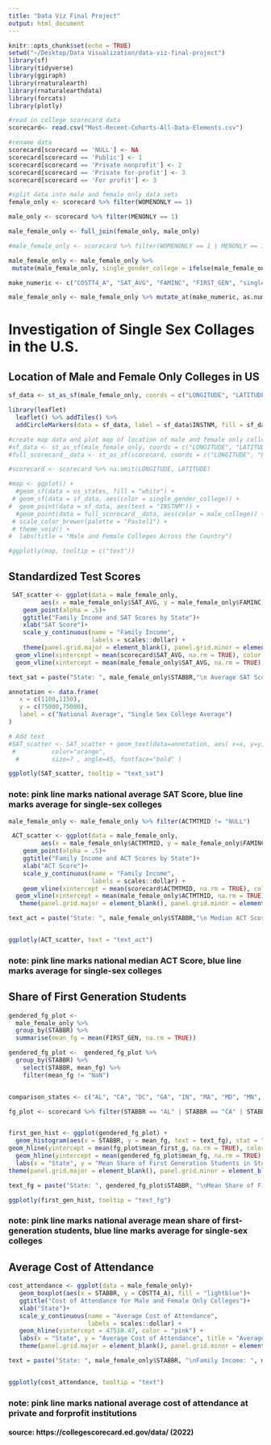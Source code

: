 ```yaml
---
title: "Data Viz Final Project"
output: html_document
---
```


```r
knitr::opts_chunk$set(echo = TRUE)
setwd("~/Desktop/Data Visualization/data-viz-final-project")
library(sf)
library(tidyverse)
library(ggiraph)
library(rnaturalearth)
library(rnaturalearthdata)
library(forcats)
library(plotly)
```


```r
#read in college scorecard data
scorecard<- read.csv("Most-Recent-Cohorts-All-Data-Elements.csv")

#rename data
scorecard[scorecard == 'NULL'] <- NA
scorecard[scorecard == 'Public'] <- 1
scorecard[scorecard == 'Private nonprofit'] <- 2
scorecard[scorecard == 'Private for-profit'] <- 3
scorecard[scorecard == 'For profit'] <- 3

#split data into male and female only data sets
female_only <- scorecard %>% filter(WOMENONLY == 1)

male_only <- scorecard %>% filter(MENONLY == 1)

male_female_only <- full_join(female_only, male_only)

#male_female_only <- scorecard %>% filter(WOMENONLY == 1 | MENONLY == 1) 

male_female_only <- male_female_only %>% 
 mutate(male_female_only, single_gender_college = ifelse(male_female_only$MENONLY == 1, "Male Only College", "Female Only College"))

make_numeric <- c("COSTT4_A", "SAT_AVG", "FAMINC", "FIRST_GEN", "single_gender_college")

male_female_only <- male_female_only %>% mutate_at(make_numeric, as.numeric)

```
# Investigation of Single Sex Collages in the U.S. 

## Location of Male and Female Only Colleges in US

```r
sf_data <- st_as_sf(male_female_only, coords = c("LONGITUDE", "LATITUDE"), crs = 4326)

library(leaflet)
  leaflet() %>% addTiles() %>% 
  addCircleMarkers(data = sf_data, label = sf_data$INSTNM, fill = sf_data$single_gender_college)
```


```r
#create map data and plot map of location of male and female only colleges in US
#sf_data <- st_as_sf(male_female_only, coords = c("LONGITUDE", "LATITUDE"), crs = 4326)
#full_scorecard__data <- st_as_sf(scorecard, coords = c("LONGITUDE", "LATITUDE"), crs = 4326)

#scorecard <- scorecard %>% na.omit(LONGITUDE, LATITUDE)

#map <- ggplot() +
  #geom_sf(data = us_states, fill = "white") +
 # geom_sf(data = sf_data, aes(color = single_gender_college)) +
#  geom_point(data = sf_data, aes(text = "INSTNM")) +
  #geom_point(data = full_scorecard__data, aes(color = male_college)) +
 # scale_color_brewer(palette = "Pastel1") +
 # theme_void() +
#  labs(title = "Male and Female Colleges Across the Country")

#ggplotly(map, tooltip = c("text"))
```

## Standardized Test Scores 

```r
 SAT_scatter <- ggplot(data = male_female_only,
         aes(x = male_female_only$SAT_AVG, y = male_female_only$FAMINC, color = STABBR, text = text_sat))+
    geom_point(alpha = .5)+
    ggtitle("Family Income and SAT Scores by State")+
    xlab("SAT Score")+
    scale_y_continuous(name = "Family Income",
                       labels = scales::dollar) +
    theme(panel.grid.major = element_blank(), panel.grid.minor = element_blank(),panel.background = element_blank(), axis.line = element_line(colour = "black")) +
  geom_vline(xintercept = mean(scorecard$SAT_AVG, na.rm = TRUE), color = "pink") +
  geom_vline(xintercept = mean(male_female_only$SAT_AVG, na.rm = TRUE), color = "lightblue")

text_sat = paste("State: ", male_female_only$STABBR,"\n Average SAT Score: ", male_female_only$SAT_AVG, sep="")

annotation <- data.frame(
   x = c(1100,1150),
   y = c(75000,75000),
   label = c("National Average", "Single Sex College Average")
)

# Add text
#SAT_scatter <- SAT_scatter + geom_text(data=annotation, aes( x=x, y=y, label=label),                 , 
 #          color="orange", 
  #         size=7 , angle=45, fontface="bold" )

ggplotly(SAT_scatter, tooltip = "text_sat")
```
### note: pink line marks national average SAT Score, blue line marks average for single-sex colleges


```r

male_female_only <- male_female_only %>% filter(ACTMTMID != "NULL")

 ACT_scatter <- ggplot(data = male_female_only,
         aes(x = male_female_only$ACTMTMID, y = male_female_only$FAMINC, color = STABBR, text = text_act))+
    geom_point(alpha = .5)+
    ggtitle("Family Income and ACT Scores by State")+
    xlab("ACT Score")+
    scale_y_continuous(name = "Family Income",
                       labels = scales::dollar) +
    geom_vline(xintercept = mean(scorecard$ACTMTMID, na.rm = TRUE), color = "pink") +
  geom_vline(xintercept = mean(male_female_only$ACTMTMID, na.rm = TRUE), color = "lightblue")+
   theme(panel.grid.major = element_blank(), panel.grid.minor = element_blank(),panel.background = element_blank(), axis.line = element_line(colour = "black")) 

text_act = paste("State: ", male_female_only$STABBR,"\n Median ACT Score: ", male_female_only$ACTMTMID, sep="")


ggplotly(ACT_scatter, text = "text_act")
```
### note: pink line marks national median ACT Score, blue line marks average for single-sex colleges



## Share of First Generation Students 

```r
gendered_fg_plot <- 
  male_female_only %>% 
  group_by(STABBR) %>%
  summarise(mean_fg = mean(FIRST_GEN, na.rm = TRUE))

gendered_fg_plot <-  gendered_fg_plot %>%
  group_by(STABBR) %>%
    select(STABBR, mean_fg) %>%
    filter(mean_fg != "NaN")


comparison_states <- c("AL", "CA", "DC", "GA", "IN", "MA", "MD", "MN", "MO", "NC", "NE", "NJ", "NY", "OH", "PA", "SC", "VA", "WI")

fg_plot <- scorecard %>% filter(STABBR == "AL" | STABBR == "CA" | STABBR == "DC"| STABBR == "GA"| STABBR == "IN"| STABBR == "MA" | STABBR == "MD" | STABBR == "MN" | STABBR == "MO" | STABBR == "NC" | STABBR == "NE" | STABBR == "NJ"| STABBR == "NY" | STABBR == "OH" | STABBR == "PA" | STABBR == "SC" | STABBR == "VA" | STABBR == "WI") %>% select(STABBR, FIRST_GEN) %>% group_by(STABBR) %>% summarise(mean_first_g = mean(FIRST_GEN, na.rm = TRUE))


first_gen_hist <- ggplot(gendered_fg_plot) +
  geom_histogram(aes(x = STABBR, y = mean_fg, text = text_fg), stat = "identity", fill = "lightblue") +
geom_hline(yintercept = mean(fg_plot$mean_first_g, na.rm = TRUE), color = "pink") +
  geom_hline(yintercept = mean(gendered_fg_plot$mean_fg, na.rm = TRUE), color = "lightblue") +
  labs(x = "State", y = "Mean Share of First Generation Students in Student Body") +
theme(panel.grid.major = element_blank(), panel.grid.minor = element_blank(),panel.background = element_blank(), axis.line = element_line(colour = "black")) 

text_fg = paste("State: ", gendered_fg_plot$STABBR, "\nMean Share of First Generation Students: ", gendered_fg_plot$mean_fg, sep="")

ggplotly(first_gen_hist, tooltip = "text_fg")
```
### note: pink line marks national average mean share of first-generation students, blue line marks average for single-sex colleges



## Average Cost of Attendance

```r

cost_attendance <- ggplot(data = male_female_only)+
   geom_boxplot(aes(x = STABBR, y = COSTT4_A), fill = "lightblue")+
   ggtitle("Cost of Attendance for Male and Female Only Colleges")+
   xlab("State")+
   scale_y_continuous(name = "Average Cost of Attendance",
                      labels = scales::dollar) +
   geom_hline(yintercept = 47510.47, color = "pink") +
   labs(x = "State", y = "Average Cost of Attendance", title = "Average Cost of Attendance at Single-Gender Colleges") +
   theme(panel.grid.major = element_blank(), panel.grid.minor = element_blank(),panel.background = element_blank(), axis.line = element_line(colour = "black"))

text = paste("State: ", male_female_only$STABBR, "\nFamily Income: ", male_female_only$FAMINC, "\n Cost of Attendance: ", male_female_only$COSTT4_A, sep="")


ggplotly(cost_attendance, tooltip = "text")
```
### note: pink line marks national average cost of attendance at private and forprofit institutions


#### source: https://collegescorecard.ed.gov/data/ (2022)
